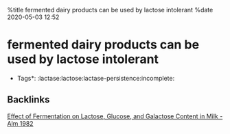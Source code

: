 %title fermented dairy products can be used by lactose intolerant
%date 2020-05-03 12:52

= fermented dairy products can be used by lactose intolerant =

*Tags*: :lactase:lactose:lactase-persistence:incomplete:

== Backlinks ==

[[3|Effect of Fermentation on Lactose, Glucose, and Galactose Content in Milk - Alm 1982]]
